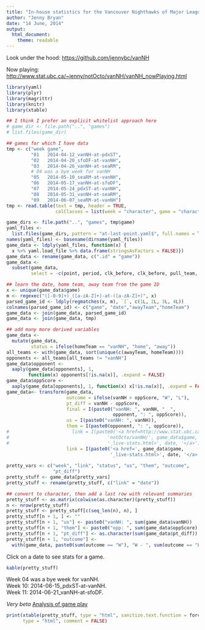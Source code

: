 ```yaml
---
title: "In-house statistics for the Vancouver Nighthawks of Major League Ultimate"
author: "Jenny Bryan"
date: "14 June, 2014"
output:
  html_document:
    theme: readable
---
```


Look under the hood: <https://github.com/jennybc/vanNH>

Now playing: <http://www.stat.ubc.ca/~jenny/notOcto/vanNH/vanNH_nowPlaying.html>

```r
library(yaml)
library(plyr)
library(magrittr)
library(knitr)
library(xtable)

## I think I prefer an explicit whitelist approach here
# game_dir <- file.path("..", "games")
# list.files(game_dir)

## games for which I have data
tmp <- c("week game",
         "01   2014-04-12_vanNH-at-pdxST",
         "02   2014-04-20_sfoDF-at-vanNH",
         "03   2014-04-26_vanNH-at-seaRM",
         # 04 was a bye week for vanNH
         "05   2014-05-10_seaRM-at-vanNH",
         "06   2014-05-17_vanNH-at-sfoDF",
         "07   2014-05-24_pdxST-at-vanNH",
         "08   2014-05-31_vanNH-at-seaRM",
         "09   2014-06-07_seaRM-at-vanNH")
tmp <- read.table(text = tmp, header = TRUE,
                  colClasses = list(week = "character", game = "character"))

game_dirs <- file.path("..", "games", tmp$game)
yaml_files <-
  list.files(game_dirs, pattern = "at-last-point.yaml$", full.names = TRUE)
names(yaml_files) <- basename(dirname(yaml_files))
game_data <- ldply(yaml_files, function(x) {
  x %>% yaml.load_file %>% data.frame(stringsAsFactors = FALSE)})
game_data <- rename(game_data, c(".id" = "game"))
game_data <-
  subset(game_data,
         select = -c(point, period, clk_before, clk_before, pull_team, scor_team))

## learn the date, home team, away team from the game ID
x <- unique(game_data$game)
m <- regexec("([-0-9]+)_([a-zA-Z]+)-at-([a-zA-Z]+)", x)
parsed_game_id <- ldply(regmatches(x, m), `[`, c(1L, 2L, 3L, 4L))
colnames(parsed_game_id) <- c("game", "date","awayTeam","homeTeam")
game_data <- join(game_data, parsed_game_id)
game_data <- join(game_data, tmp)

## add many more derived variables
game_data <-
  mutate(game_data,
         status = ifelse(homeTeam == "vanNH", "home", "away"))
all_teams <- with(game_data, sort(unique(c(awayTeam, homeTeam))))
opponents <- all_teams[all_teams != "vanNH"]
game_data$opponent <- 
  aaply(game_data[opponents], 1,
        function(x) opponents[!is.na(x)], .expand = FALSE)
game_data$oppScore <- 
  aaply(game_data[opponents], 1, function(x) x[!is.na(x)], .expand = FALSE)
game_data<- transform(game_data,
                      outcome = ifelse(vanNH > oppScore, "W", "L"),
                      pt_diff = vanNH - oppScore,
                      final = I(paste0("vanNH: ", vanNH, "  ",
                                       opponent, ": ", oppScore)),
                      us = I(paste0("vanNH: ", vanNH)),
                      them = I(paste0(opponent, ": ", oppScore)),
#                       link = I(paste0('<a href=http://www.stat.ubc.ca/~jenny/',
#                                    'notOcto/vanNH/', game_data$game,
#                                    '_live-stats.html>', date, '</a>')))
                      link = I(paste0('<a href=', game_data$game,
                                      '_live-stats.html>', date, '</a>')))
  
pretty_vars <- c("week", "link", "status", "us", "them", "outcome",
                 "pt_diff")
pretty_stuff <- game_data[pretty_vars]
pretty_stuff <- rename(pretty_stuff, c("link" = "date"))

## convert to character, then add a last row with relevant summaries
pretty_stuff <- as.matrix(colwise(as.character)(pretty_stuff))
n <- nrow(pretty_stuff)
pretty_stuff <- pretty_stuff[c(seq_len(n), n), ]
pretty_stuff[n + 1, ] <- ""
pretty_stuff[n + 1, "us"] <- paste0("vanNH: ", sum(game_data$vanNH))
pretty_stuff[n + 1, "them"] <- paste0("opp: ", sum(game_data$oppScore))
pretty_stuff[n + 1, "pt_diff"] <- as.character(sum(game_data$pt_diff))
pretty_stuff[n + 1, "outcome"] <- 
  with(game_data, paste0(sum(outcome == "W"), "W - ", sum(outcome == "L"), "L"))
```

Click on a date to see stats for a game.

```r
kable(pretty_stuff)
```

Week 04 was a bye week for vanNH.  
Week 10: 2014-06-15_pdxST-at-vanNH.  
Week 11: 2014-06-21_vanNH-at-sfoDF.  

*Very beta* [Analysis of game play](analysis.html)

```r
print(xtable(pretty_stuff, type = "html", sanitize.text.function = force),
      type = "html", comment = FALSE)
```


